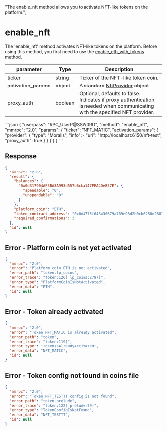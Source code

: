   "The enable_nft method allows you to activate NFT-like tokens on the platform.";

# enable\_nft

The 'enable_nft' method activates NFT-like tokens on the platform. Before using this method, you first need to use the [enable\_eth\_with\_tokens](/komodo-defi-framework/api/v20/enable_eth_with_tokens/) method.

| parameter                                  | Type    | Description                                                                                        |
| ------------------------------------------ | ------- | -------------------------------------------------------------------------------------------------- |
| ticker                                     | string  | Ticker of the NFT-like token coin.                                                               |
| activation\_params | object | A standard [NftProvider](komodo-defi-framework/api/commonstructures/nfts/#nftprovider) object |
| proxy\_auth | boolean | Optional, defaults to false. Indicates if proxy authentication is needed when communicating with the specified NFT provider.|

<CodeGroup title="" tag="POST" label="enable_erc20" mm2MethodDecorate="true">
  ```json
  {
    "userpass": "RPC_UserP@SSW0RD",
    "method": "enable_nft",
    "mmrpc": "2.0",
    "params": {
      "ticker": "NFT_MATIC",
      "activation_params": {
        "provider": {
          "type": "Moralis",
          "info": {
            "url": "http://localhost:6150/nft-test",
            "proxy_auth": true
          }
        }
      }
    }
  }
  ```
</CodeGroup>

## Response

```json
{
  "mmrpc": "2.0",
  "result": {
    "balances": {
      "0x0d317904AF3BA3A993d557b6cba147FEA4DeB57E": {
        "spendable": "0",
        "unspendable": "0"
      }
    },
    "platform_coin": "ETH",
    "token_contract_address": "0x0d8775f648430679a709e98d2b0cb6250d2887ef",
    "required_confirmations": 3
  },
  "id": null
}
```

## Error - Platform coin is not yet activated

```json
{
  "mmrpc": "2.0",
  "error": "Platform coin ETH is not activated",
  "error_path": "token.lp_coins",
  "error_trace": "token:126] lp_coins:2797]",
  "error_type": "PlatformCoinIsNotActivated",
  "error_data": "ETH",
  "id": null
}
```

## Error - Token already activated

```json
{
  "mmrpc": "2.0",
  "error": "Token NFT_MATIC is already activated",
  "error_path": "token",
  "error_trace": "token:119]",
  "error_type": "TokenIsAlreadyActivated",
  "error_data": "NFT_MATIC",
  "id": null
}
```

## Error - Token config not found in coins file

```json
{
  "mmrpc": "2.0",
  "error": "Token NFT_TESTTT config is not found",
  "error_path": "token.prelude",
  "error_trace": "token:122] prelude:79]",
  "error_type": "TokenConfigIsNotFound",
  "error_data": "NFT_TESTTT",
  "id": null
}
```
